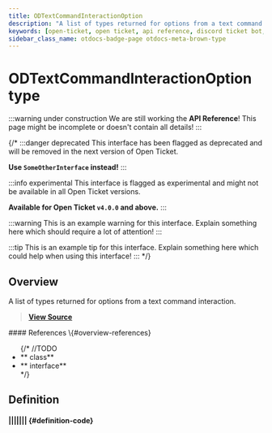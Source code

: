 ```yaml
---
title: ODTextCommandInteractionOption
description: "A list of types returned for options from a text command interaction."
keywords: [open-ticket, open ticket, api reference, discord ticket bot, type]
sidebar_class_name: otdocs-badge-page otdocs-meta-brown-type
---
```

<head>
    <link rel="apple-touch-icon" href="/img/logo_vertical.png"/>
</head>

# ODTextCommandInteractionOption <M color="brown">type</M>

:::warning under construction
We are still working the **API Reference**! This page might be incomplete or doesn't contain all details!
:::

{/*
:::danger deprecated
This interface has been flagged as deprecated and will be removed in the next version of Open Ticket.

**Use `SomeOtherInterface` instead!**
:::

:::info experimental
This interface is flagged as experimental and might not be available in all Open Ticket versions.

**Available for Open Ticket `v4.0.0` and above.**
:::

:::warning
This is an example warning for this interface. Explain something here which should require a lot of attention!
:::

:::tip
This is an example tip for this interface. Explain something here which could help when using this interface!
:::
*/}

## Overview
A list of types returned for options from a text command interaction.

> [**View Source**](https://otgithub.dj-dj.be/tree/main/src/core/api/modules/client.ts#L1147)

<FlexHorizontal>
<div style={{width:"50%"}}>
    #### References \{#overview-references}
    <ul>
        {/*
        //TODO
        <li>**<code><ApiUrl url="class:ODId" label="api.ODId"/></code> <M color="purple">class</M>**</li>
        <li>**<code><ApiUrl url="interface:ODExampleInterface" label="api.ODExampleInterface"/></code> <M color="gray">interface</M>**</li>
        */}
    </ul>
</div>
</FlexHorizontal>

## Definition
#### <ApiBlock><ApiUrl url="interface:ODTextCommandInteractionOptionBase" label="api.ODTextCommandInteractionOptionBase"/>|<ApiUrl url="interface:ODTextCommandInteractionOptionBase" label="api.ODTextCommandInteractionOptionBase"/>|<ApiUrl url="interface:ODTextCommandInteractionOptionBase" label="api.ODTextCommandInteractionOptionBase"/>|<ApiUrl url="interface:ODTextCommandInteractionOptionBase" label="api.ODTextCommandInteractionOptionBase"/>|<ApiUrl url="interface:ODTextCommandInteractionOptionBase" label="api.ODTextCommandInteractionOptionBase"/>|<ApiUrl url="interface:ODTextCommandInteractionOptionBase" label="api.ODTextCommandInteractionOptionBase"/>|<ApiUrl url="interface:ODTextCommandInteractionOptionBase" label="api.ODTextCommandInteractionOptionBase"/>|<ApiUrl url="interface:ODTextCommandInteractionOptionBase" label="api.ODTextCommandInteractionOptionBase"/></ApiBlock> {#definition-code}
